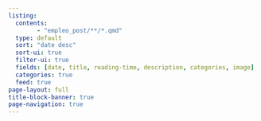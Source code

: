 ```yaml
---
listing:
  contents:
        - "empleo_post/**/*.qmd"
  type: default
  sort: "date desc"
  sort-ui: true
  filter-ui: true
  fields: [date, title, reading-time, description, categories, image]
  categories: true
  feed: true
page-layout: full
title-block-banner: true
page-navigation: true
---
```

